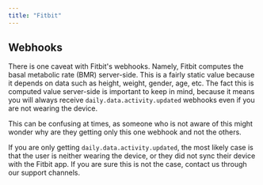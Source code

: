 ```yaml
---
title: "Fitbit"
---
```


## Webhooks

There is one caveat with Fitbit's webhooks. Namely, Fitbit computes the basal metabolic rate (BMR) server-side. This is a fairly static value because it depends on data such as height, weight, gender, age, etc. The fact this is computed value server-side is important to keep in mind, because it means you will always receive `daily.data.activity.updated` webhooks even if you are not wearing the device.

This can be confusing at times, as someone who is not aware of this might wonder why are they getting only this one webhook and not the others.

If you are only getting `daily.data.activity.updated`, the most likely case is that the user is neither wearing the device, or they did not sync their device with the Fitbit app. If you are sure this is not the case, contact us through our support channels.
